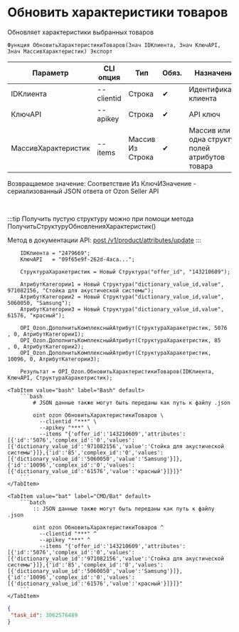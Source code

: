 ﻿---
sidebar_position: 8
description: Обновить характеристики товаров и другие функции для работы с Ozon в Открытом пакете интеграций - бесплатной open-source библиотеке интеграций для 1С:Предприятие 8, OneScript и CLI
keywords: [1C, 1С, 1С:Предприятие, 1С:Предприятие 8.3, API, Интеграция, Сервисы, Обмен, OneScript, CLI, Ozon]
---


# Обновить характеристики товаров
 Обновляет характеристики выбранных товаров



`Функция ОбновитьХарактеристикиТоваров(Знач IDКлиента, Знач КлючAPI, Знач МассивХарактеристик) Экспорт`

  | Параметр | CLI опция | Тип | Обяз. | Назначение |
  |-|-|-|-|-|
  | IDКлиента | --clientid | Строка | &#x2714; | Идентификатор клиента |
  | КлючAPI | --apikey | Строка | &#x2714; | API ключ |
  | МассивХарактеристик | --items | Массив Из Строка | &#x2714; | Массив или одна структура полей атрибутов товара |

  
  Возвращаемое значение:   Соответствие Из КлючИЗначение - сериализованный JSON ответа от Ozon Seller API

<br/>

:::tip
Получить пустую структуру можно при помощи метода ПолучитьСтруктуруОбновленияХарактеристик()

Метод в документации API: [post /v1/product/attributes/update](https://docs.ozon.ru/api/seller/#operation/ProductAPI_ProductUpdateAttributes)
:::
<br/>


```bsl title="Пример использования для 1С:Предприятие/OneScript"
    IDКлиента = "2479669";
    КлючAPI   = "09f65e9f-262d-4aca...";

    СтруктураХаракетристик = Новый Структура("offer_id", "143210609");

    АтрибутКатегории1 = Новый Структура("dictionary_value_id,value", 971082156, "Стойка для акустической системы");
    АтрибутКатегории2 = Новый Структура("dictionary_value_id,value", 5060050, "Samsung");
    АтрибутКатегории3 = Новый Структура("dictionary_value_id,value", 61576, "красный");

    OPI_Ozon.ДополнитьКомплексныйАтрибут(СтруктураХаракетристик, 5076 , 0, АтрибутКатегории1);
    OPI_Ozon.ДополнитьКомплексныйАтрибут(СтруктураХаракетристик, 85   , 0, АтрибутКатегории2);
    OPI_Ozon.ДополнитьКомплексныйАтрибут(СтруктураХаракетристик, 10096, 0, АтрибутКатегории3);

    Результат = OPI_Ozon.ОбновитьХарактеристикиТоваров(IDКлиента, КлючAPI, СтруктураХаракетристик);
```
    

 <Tabs>
  
    <TabItem value="bash" label="Bash" default>
        ```bash
            # JSON данные также могут быть переданы как путь к файлу .json
            
            oint ozon ОбновитьХарактеристикиТоваров \
              --clientid "***" \
              --apikey "***" \
              --items "{'offer_id':'143210609','attributes':[{'id':'5076','complex_id':'0','values':[{'dictionary_value_id':'971082156','value':'Стойка для акустической системы'}]},{'id':'85','complex_id':'0','values':[{'dictionary_value_id':'5060050','value':'Samsung'}]},{'id':'10096','complex_id':'0','values':[{'dictionary_value_id':'61576','value':'красный'}]}]}"
        ```
    </TabItem>
  
    <TabItem value="bat" label="CMD/Bat" default>
        ```batch
            :: JSON данные также могут быть переданы как путь к файлу .json
            
            oint ozon ОбновитьХарактеристикиТоваров ^
              --clientid "***" ^
              --apikey "***" ^
              --items "{'offer_id':'143210609','attributes':[{'id':'5076','complex_id':'0','values':[{'dictionary_value_id':'971082156','value':'Стойка для акустической системы'}]},{'id':'85','complex_id':'0','values':[{'dictionary_value_id':'5060050','value':'Samsung'}]},{'id':'10096','complex_id':'0','values':[{'dictionary_value_id':'61576','value':'красный'}]}]}"
        ```
    </TabItem>
</Tabs>


```json title="Результат"
{
 "task_id": 3062576489
}
```
